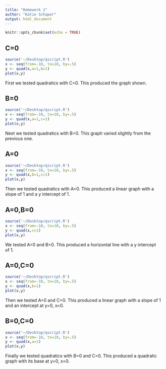 ```yaml
---
title: "Homework 1"
author: "Katie Schaper"
output: html_document
---
```


```r
knitr::opts_chunk$set(echo = TRUE)
```

## C=0
```r
source('~/Desktop/qscript.R')
x <- seq(from=-10, to=10, by=.5)
y <- quad(x,a=1,b=1)
plot(x,y)
```
First we tested quadratics with C=0. 
This produced the graph shown.

## B=0
```r
source('~/Desktop/qscript.R')
x <- seq(from=-10, to=10, by=.5)
y <- quad(x,a=1,c=1)
plot(x,y)
```
Next we tested quadratics with B=0. 
This graph varied slightly from the previous one.

## A=0
```r
source('~/Desktop/qscript.R')
x <- seq(from=-10, to=10, by=.5)
y <- quad(x,b=1,c=1)
plot(x,y)
```
Then we tested quadratics with A=0. 
This produced a linear graph with a slope of 1 and a y intercept of 1.

## A=0,B=0
```r
source('~/Desktop/qscript.R')
x <- seq(from=-10, to=10, by=.5)
y <- quad(x,c=1)
plot(x,y)
```
We tested A=0 and B=0. 
This produced a horizontal line with a y intercept of 1.

## A=0,C=0
```r
source('~/Desktop/qscript.R')
x <- seq(from=-10, to=10, by=.5)
y <- quad(x,b=1)
plot(x,y)
```
Then we tested A=0 and C=0. 
This produced a linear graph with a slope of 1 and an intercept at y=0, x=0.

## B=0,C=0
```r
source('~/Desktop/qscript.R')
x <- seq(from=-10, to=10, by=.5)
y <- quad(x,a=1)
plot(x,y)
```
Finally we tested quadratics with B=0 and C=0. 
This produced a quadratic graph with its base at y=0, x=0.

